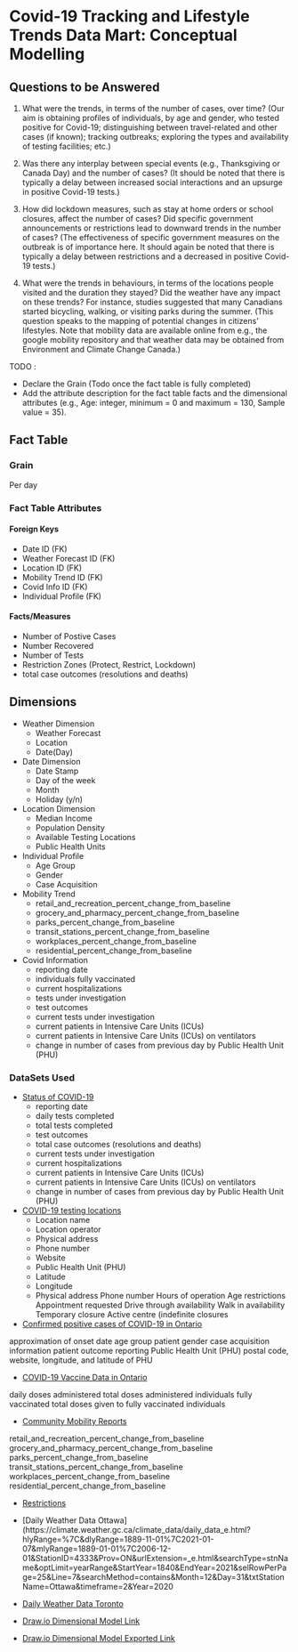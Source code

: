 # Covid-19 Tracking and Lifestyle Trends Data Mart: Conceptual Modelling

## Questions to be Answered

1. What were the trends, in terms of the number of cases, over time? (Our aim is
obtaining profiles of individuals, by age and gender, who tested positive for
Covid-19; distinguishing between travel-related and other cases (if known);
tracking outbreaks; exploring the types and availability of testing facilities; etc.)

2. Was there any interplay between special events (e.g., Thanksgiving or Canada
Day) and the number of cases? (It should be noted that there is typically a delay
between increased social interactions and an upsurge in positive Covid-19 tests.)

3. How did lockdown measures, such as stay at home orders or school closures,
affect the number of cases? Did specific government announcements or
restrictions lead to downward trends in the number of cases? (The effectiveness
of specific government measures on the outbreak is of importance here. It should
again be noted that there is typically a delay between restrictions and a
decreased in positive Covid-19 tests.)

4. What were the trends in behaviours, in terms of the locations people visited and
the duration they stayed? Did the weather have any impact on these trends? For
instance, studies suggested that many Canadians started bicycling, walking, or
visiting parks during the summer. (This question speaks to the mapping of
potential changes in citizens’ lifestyles. Note that mobility data are available
online from e.g., the google mobility repository and that weather data may be
obtained from Environment and Climate Change Canada.) 


TODO :

- Declare the Grain (Todo once the fact table is fully completed)
- Add the attribute description for the fact table facts and the dimensional attributes (e.g., Age: integer, minimum = 0 and maximum = 130, Sample value = 35).

## Fact Table

### Grain

Per day

### Fact Table Attributes

#### Foreign Keys
- Date ID (FK)
- Weather Forecast ID (FK)
- Location ID (FK)
- Mobility Trend ID (FK)
- Covid Info ID (FK)
- Individual Profile (FK)

#### Facts/Measures

- Number of Postive Cases
- Number Recovered
- Number of Tests
- Restriction Zones (Protect, Restrict, Lockdown) 
- total case outcomes (resolutions and deaths)

## Dimensions 
- Weather Dimension
  - Weather Forecast
  - Location
  - Date(Day)
- Date Dimension
  - Date Stamp
  - Day of the week
  - Month
  - Holiday (y/n)
- Location Dimension 
  - Median Income
  - Population Density
  - Available Testing Locations
  - Public Health Units
- Individual Profile
  - Age Group
  - Gender
  - Case Acquisition
- Mobility Trend
  - retail_and_recreation_percent_change_from_baseline	
  - grocery_and_pharmacy_percent_change_from_baseline	
  - parks_percent_change_from_baseline	
  - transit_stations_percent_change_from_baseline	
  - workplaces_percent_change_from_baseline	
  - residential_percent_change_from_baseline
- Covid Information
  - reporting date
  - individuals fully vaccinated
  - current hospitalizations
  - tests under investigation
  - test outcomes
  - current tests under investigation
  - current patients in Intensive Care Units (ICUs)
  - current patients in Intensive Care Units (ICUs) on ventilators
  - change in number of cases from previous day by Public Health Unit (PHU)


### DataSets Used 

- [Status of COVID-19](https://data.ontario.ca/dataset/status-of-covid-19-cases-in-ontario)
  - reporting date
  - daily tests completed
  - total tests completed
  - test outcomes
  - total case outcomes (resolutions and deaths)
  - current tests under investigation
  - current hospitalizations
  - current patients in Intensive Care Units (ICUs)
  - current patients in Intensive Care Units (ICUs) on ventilators
  - change in number of cases from previous day by Public Health Unit (PHU)

- [COVID-19 testing locations](https://data.ontario.ca/dataset/covid-19-assessment-centre-locations)
  - Location name
  - Location operator
  - Physical address
  - Phone number
  - Website
  - Public Health Unit (PHU)
  - Latitude
  - Longitude
  - Physical address
Phone number
Hours of operation
Age restrictions
Appointment requested
Drive through availability
Walk in availability
Temporary closure
Active centre (indefinite closures

- [Confirmed positive cases of COVID-19 in Ontario](https://data.ontario.ca/en/dataset/confirmed-positive-cases-of-covid-19-in-ontario)

approximation of onset date
age group
patient gender
case acquisition information
patient outcome
reporting Public Health Unit (PHU)
postal code, website, longitude, and latitude of PHU

- [COVID-19 Vaccine Data in Ontario](https://data.ontario.ca/dataset/covid-19-vaccine-data-in-ontario)

daily doses administered
total doses administered
individuals fully vaccinated
total doses given to fully vaccinated individuals

- [Community Mobility Reports](https://www.google.com/covid19/mobility/)

retail_and_recreation_percent_change_from_baseline	
grocery_and_pharmacy_percent_change_from_baseline	
parks_percent_change_from_baseline	
transit_stations_percent_change_from_baseline	
workplaces_percent_change_from_baseline	
residential_percent_change_from_baseline


- [Restrictions](https://data.ontario.ca/dataset/ontario-covid-19-zones/resource/ce9f043d-f0d4-40f0-9b96-4c8a83ded3f6)


- [Daily Weather Data Ottawa](https://climate.weather.gc.ca/climate_data/daily_data_e.html?hlyRange=%7C&dlyRange=1889-11-01%7C2021-01-07&mlyRange=1889-01-01%7C2006-12-01&StationID=4333&Prov=ON&urlExtension=_e.html&searchType=stnName&optLimit=yearRange&StartYear=1840&EndYear=2021&selRowPerPage=25&Line=7&searchMethod=contains&Month=12&Day=31&txtStationName=Ottawa&timeframe=2&Year=2020


- [Daily Weather Data Toronto](https://climate.weather.gc.ca/climate_data/hourly_data_e.html?hlyRange=2009-12-10%7C2021-01-31&dlyRange=2010-02-02%7C2021-01-31&mlyRange=%7C&StationID=48549&Prov=ON&urlExtension=_e.html&searchType=stnName&optLimit=yearRange&StartYear=2020&EndYear=2021&selRowPerPage=25&Line=2&searchMethod=contains&Month=1&Day=31&txtStationName=toronto&timeframe=1&Year=2021)

- [Draw.io Dimensional Model Link](https://app.diagrams.net/#G1-83h25prj8AZheJhxnOIoCWB9A89NY1j)

- [Draw.io Dimensional Model Exported Link](https://viewer.diagrams.net/?highlight=0000ff&edit=_blank&layers=1&nav=1&title=COVID%20Trends.drawio#R7V1bd9q4Fv41WavnoVm%2BA4%2BBNJeZZMqkadLpS5ZiC9CJsahsSOivny1fAFsyGGKbDLgPKZKv0vdpa98kn%2Bi98dslQ5PRLXWwe6IpztuJfn6iaapltuA%2FXjOPaqyWFlUMGXHik5YV38hvHFcqce2UONhPnRhQ6gZkkq60qedhO0jVIcboa%2Fq0AXXTT52gIRYqvtnIFWsfiROMotq21lrWX2EyHCVPVq1OdGSMkpPjlvgj5NDXlSr9y4neY5QG0a%2FxWw%2B7vPOSfnm8nj%2B6Ny%2FW5R9%2F%2B7%2FQ9%2B6f9389fI5udrHNJYsmMOwFO9%2F698vg4urB%2BP%2BPSf%2Fi71fl8uz5j8%2FxJcoMudO4v27pM3FJMIfae3ieE7c9mCcd6r%2BSsYs8KHUH1Au%2BxUegO7rIJUMPftvwnphBxQyzgAAWZ%2FGBgE6g1h4R17lBczrlrfEDZL8kpe6IMvIbbotcOKRCBRxmQUwrzUqd8Y1fCdUK1DLswzn9pIvURdUN8oP4HJu6Lpr45Dl8YX7KGLEh8bo0COg4uRGdeg524tIC87AQMPqyYBG%2FviAwMYC8N%2FDbCi1joC4xHeOA8S6PjyaUi8ecocRj7nXJYD0ZYKMV9sJ4jUdOPGqGi1svnnYHowx5Q%2BiD5eP09PNUQxGep1qy52Ueh1zA3UMB7vJe9Ff5CD9WWrqsClm6BWMNgbECQ10SsnMUjJckyiKXUNXFg0BC1DFxHH67rj9BNvGG95y455%2FVZc1NeOG5vqy5i%2FtFD1kUoABFROPUcdEzdvvUJwGh%2FP4sOrc7ocQLws4zuyfmeVjDgh714I0RCUmFgcCvmJNYQre1g3oz3eZpGDfRq51PrhTM22JqrpNC11BWPvX%2F%2FJ%2BAM7Qu2AxlJHPSqBkiaryKwrUDNxzvIyAA9iRIphHrQi%2F1lFOTY6f1oKwuy3uDUzcKSos1wuJdeOoCngwHiLhPyHOeGLYZRnwcPE0w41PFkz0CgYSfBoyOn56Rj8MBzN9O7yy66YBwXzPFxDJLqZAdlijb62WHJrBjyKiN2Tykx2SE2BjZ8w3kaChRIiXaBeV%2FGZTwlcu%2B9%2FzrgQxvkfH4xf7Z1y4%2BtwVKQCNf%2FEZAbGaDgHJRguSyQVWLaptV0aEj0AF6yQPl6QmsAT5zNMzYDzP09p6ZoYoG6ytlLxMX2bghxX5IYdWobspJoQqk4LY%2F9HtAkNsoEjVyobNv5VJtCVzofX24BtO9w21Jb0BBuwyN8IJ%2BLaXxa5Xo17Ji1WLhTJbwpWWJfNETj9h2ji3T%2FO84tlRR6znhrVbOwXLmfehQH%2Fv8nZwx8YgPL4RF7%2Bwxya%2BNwmohDN7lCZPxsTrjWFRwIhZcew6ZEWeKXM6BwdQNOTFDNgAGvGyYUDITTIkRVC8TRK0mYsI95bPIUh4MyQyw4GG1HGIoZJU7DU3KpElLYhHVSxPR2SpgfOwBke1hVRWJUSPDtYSQiNymydMGelMWthZeg%2FoTAqKA%2FI58Ikc9tHexZSJabOcHq2psS0kgUQaW8N9DJ3Hx%2Fx36iIVCfgY1ZCi3bhouvI8LMs9XvVzIVQd4B2kKmJk2PKqRAmUjL3Nv1Yu8GDALXRqxP%2BPkkEPk%2BwZf5s%2BqFXxDzI24w7zHAJfQNxA0PsySQV8kUe0PdGvNvN%2BHCR574dRPuNl33fveCP2yKWDsW%2FUzJH7sDRRQuNqnPPCoh4sCyhpWlM0Ka99KoCEmSvTCqFbCBG86fg6tATqAPzaKPEQ85MXbz%2FCM0CmvcRBv1zP%2F058%2Bu8SGH1cYudAsblGQoOFOydzp1KhGPpqD3sy7GzOF%2FKSzF1%2B%2F%2FHInSfWWKg9Nenf1YTC9lQ5LSaJg0qiU2topCvZB07ulLJVZucfrzVw7kN8T1JLCXYIvU%2FrCov0aSR4FRvh4cnAzTVUwStK6C43a0nAUrZLzUI0IdY1HjF8aKHfPwa4XStG6uIU5d9QAuHvGdL0AiobAFXVJpNZ%2Fgj8X3uE5A6sCUxboqQxNqV0nk6zhDHm4nt0ckIriu1WkpjIwr1quZT2oAbl4NB06eWh9vexJVNgbasdROUXAsbG3qre3Wmba%2FtGMU7MYSRam0kFYXFK6itq5wNEjsrjWjuiPaHFJX1hcJN2nk6mbCKFzzBfTzA90TikfzjotL%2Bkbi0HAsxkibtiLUQZAFA5MJprDc%2F1XBW2dlpj0jUXVT%2B6QbyD9iLaZVJsXjesVBfDINfp8iD%2BweSaGTh4xCkY80NZo8xu0%2BU0WXq6Cn6vNW0ZGuS464Bem4UEo8%2FK04aNX5jfwLX98fwRlXp7%2Fly99lAvKsM0H8VFOJjuAWacqL309cbmGu1AOGgwLYVinzi5PwxEwjN21nxw0P1LFbgcc966oi2a1TLIeu8q%2BA7L7V9lVUc4uV9BCfZ%2FRAXELpz8d8S4A1SvwhmQRZZne%2BA%2B6C4CctxLXbULVRhDlDvR3K%2B%2FVCSKJ7zbM172EsXh4yU8lptnuArdk1X7NcIv%2B3EscrdBskC4T6aJzRnVIS1ZoIJ%2BP7LNfUxL7MhrQSwVdtiy%2FZtTFxCsB5MbDtjWuekGNrCofmy6KbQFWEONn%2FIMEUPJoFmFoPpv%2FiHs7LPzDCzCs4uL52%2BrB83lSeiPBj%2BQe8HvlKigtL%2BKF5JrozbAjfPigWN6MT6fMji9dF5IE02SI14GqmXJQV0A0JRgmdQzzhIRZuhFrNPs%2B5%2BpSq89ukq9ljYOonfFVS36IN8qsxlgs%2Bk1uFHWEcKOyVH5dnEi25F7MoSVv%2FlmljZRDu%2FK1RO6t27v4g3NPbWcs2HbntLP6bzcm6plIk5Hd9a5qJhaY3AoxcRtp9gGYKGdYUTGo7pWKptY67WjK4p%2BaYpDeUk6t1ruJaWU8KGbdxJTthrTT9KzuNj3DmVorRWpFaa%2BnNRT6mBFoOncW1iI8E5Nks%2FTMWaxaD2WNjp5mU6dzquvvJqlpZaRndrVkDkmBNeGyieS0WCfOH3EZ4W%2FGz1lyPrpjqSMgUW5qHwHv4uzehGJmItU1PT0%2FGztSTFdS92mnnqIqnVPLUgRZXDL%2FLKWVeqxmGOnH6jXQsUCiySHaS2t00QJiN8cIrmlMJB8RS8aEyScxLY%2BshVWDbDCnbYLGoecJ84oVBclumMleWeHX7PjeFxfIDvfPi7KnM6RtEviqj%2F9ltz8ADhVdj7PjPuD%2FpRQ%2BrfnC3S4eRq2cOGBlDsa87VfioO5FE9QtDubek%2Fi0rTKHGmy3wHbvyX2aGAoQlm80iG6B6N7T%2FDTZbheZ74s2iG6B6P7T%2B5L9GTftidvAug2sdW6dIIe1aNZmg%2Bx2yEo2sa5ZBouhpb9Se1VGpsOMY9uLtq1swC0IrmST6prBFcMzC3DBGucdfYAfKKoMUNkG1DUvUhLdu%2BnRGn98okG0IKKS%2FaRrRlRUmO6g0YzYsWHzk3qN0N3Gn7R3XUn0EyZfBovzUL8e6idBqkNVsktzWahCkVEarDqLGZqMbqmD%2BRn%2FAg%3D%3D)
